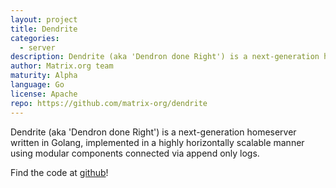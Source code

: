 ```yaml
---
layout: project
title: Dendrite
categories:
  - server
description: Dendrite (aka 'Dendron done Right') is a next-generation homeserver written in Golang
author: Matrix.org team
maturity: Alpha
language: Go
license: Apache
repo: https://github.com/matrix-org/dendrite
---
```


Dendrite (aka 'Dendron done Right') is a next-generation homeserver written in Golang, implemented in a highly horizontally scalable manner using modular components connected via append only logs.

Find the code at [github](https://github.com/matrix-org/dendrite)!


